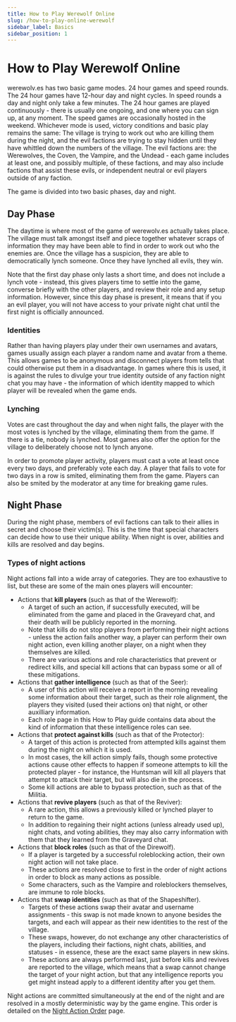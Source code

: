 ```yaml
---
title: How to Play Werewolf Online
slug: /how-to-play-online-werewolf
sidebar_label: Basics
sidebar_position: 1
---
```


# How to Play Werewolf Online

werewolv.es has two basic game modes. 24 hour games and speed rounds. The 24 hour games have 12-hour day and night cycles. In speed rounds a day and night only take a few minutes. The 24 hour games are played continuously - there is usually one ongoing, and one where you can sign up, at any moment. The speed games are occasionally hosted in the weekend. Whichever mode is used, victory conditions and basic play remains the same: The village is trying to work out who are killing them during the night, and the evil factions are trying to stay hidden until they have whittled down the numbers of the village. The evil factions are: the Werewolves, the Coven, the Vampire, and the Undead - each game includes at least one, and possibly multiple, of these factions, and may also include factions that assist these evils, or independent neutral or evil players outside of any faction.

The game is divided into two basic phases, day and night.

## Day Phase

The daytime is where most of the game of werewolv.es actually takes place. The village must talk amongst itself and piece together whatever scraps of information they may have been able to find in order to work out who the enemies are. Once the village has a suspicion, they are able to democratically lynch someone. Once they have lynched all evils, they win.

Note that the first day phase only lasts a short time, and does not include a lynch vote - instead, this gives players time to settle into the game, converse briefly with the other players, and review their role and any setup information. However, since this day phase is present, it means that if you an evil player, you will not have access to your private night chat until the first night is officially announced.

### Identities

Rather than having players play under their own usernames and avatars, games usually assign each player a random name and avatar from a theme. This allows games to be anonymous and disconnect players from tells that could otherwise put them in a disadvantage. In games where this is used, it is against the rules to divulge your true identity outside of any faction night chat you may have - the information of which identity mapped to which player will be revealed when the game ends.

### Lynching

Votes are cast throughout the day and when night falls, the player with the most votes is lynched by the village, eliminating them from the game. If there is a tie, nobody is lynched. Most games also offer the option for the village to deliberately choose not to lynch anyone.

In order to promote player activity, players must cast a vote at least once every two days, and preferably vote each day. A player that fails to vote for two days in a row is smited, eliminating them from the game. Players can also be smited by the moderator at any time for breaking game rules.

## Night Phase

During the night phase, members of evil factions can talk to their allies in secret and choose their victim(s). This is the time that special characters can decide how to use their unique ability. When night is over, abilities and kills are resolved and day begins.

### Types of night actions

Night actions fall into a wide array of categories. They are too exhaustive to list, but these are some of the main ones players will encounter:

- Actions that **kill players** (such as that of the Werewolf):
  - A target of such an action, if successfully executed, will be eliminated from the game and placed in the Graveyard chat, and their death will be publicly reported in the morning.
  - Note that kills do not stop players from performing their night actions - unless the action fails another way, a player can perform their own night action, even killing another player, on a night when they themselves are killed.
  - There are various actions and role characteristics that prevent or redirect kills, and special kill actions that can bypass some or all of these mitigations.
- Actions that **gather intelligence** (such as that of the Seer):
  - A user of this action will receive a report in the morning revealing some information about their target, such as their role alignment, the players they visited (used their actions on) that night, or other auxilliary information.
  - Each role page in this How to Play guide contains data about the kind of information that these intelligence roles can see.
- Actions that **protect against kills** (such as that of the Protector):
  - A target of this action is protected from attempted kills against them during the night on which it is used.
  - In most cases, the kill action simply fails, though some protective actions cause other effects to happen if someone attempts to kill the protected player - for instance, the Huntsman will kill all players that attempt to attack their target, but will also die in the process.
  - Some kill actions are able to bypass protection, such as that of the Militia.
- Actions that **revive players** (such as that of the Reviver):
  - A rare action, this allows a previously killed or lynched player to return to the game.
  - In addition to regaining their night actions (unless already used up), night chats, and voting abilities, they may also carry information with them that they learned from the Graveyard chat.
- Actions that **block roles** (such as that of the Direwolf).
  - If a player is targeted by a successful roleblocking action, their own night action will not take place.
  - These actions are resolved close to first in the order of night actions in order to block as many actions as possible.
  - Some characters, such as the Vampire and roleblockers themselves, are immune to role blocks.
- Actions that **swap identities** (such as that of the Shapeshifter).
  - Targets of these actions swap their avatar and username assignments - this swap is not made known to anyone besides the targets, and each will appear as their new identities to the rest of the village.
  - These swaps, however, do not exchange any other characteristics of the players, including their factions, night chats, abilities, and statuses - in essence, these are the exact same players in new skins.
  - These actions are always performed last, just before kills and revives are reported to the village, which means that a swap cannot change the target of your night action, but that any intelligence reports you get might instead apply to a different identity after you get them.

Night actions are committed simultaneously at the end of the night and are resolved in a mostly deterministic way by the game engine. This order is detailed on the [Night Action Order](/night-action-order) page.
